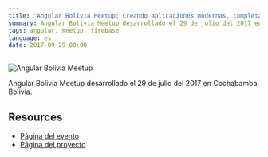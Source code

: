 ```yaml
---
title: "Angular Bolivia Meetup: Creando aplicaciones modernas, completas. Angular + Firebase"
summary: Angular Bolivia Meetup desarrollado el 29 de julio del 2017 en Cochabamba, Bolivia.
tags: angular, meetup, firebase
language: es
date: 2017-09-29 08:00
---
```


![Angular Bolivia Meetup](/images/talks/angularbolivia.jpeg)

Angular Bolivia Meetup desarrollado el 29 de julio del 2017 en Cochabamba, Bolivia.

<SpeakerDeck slidesId="9b4b66335b724c2382af1542b017dd59"/>

## Resources

* [Página del evento](https://www.meetup.com/Angular-Bolivia/events/241204092/)
* [Página del proyecto](/projects/angularfirebaseweb/)
